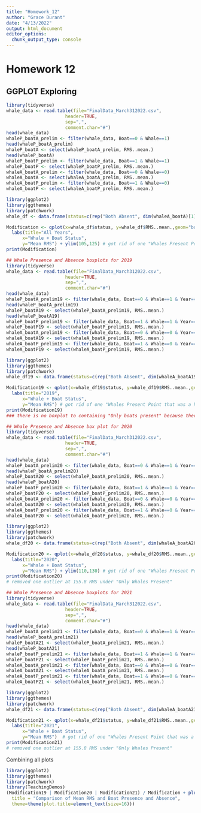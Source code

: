 ```yaml
---
title: "Homework_12"
author: "Grace Durant"
date: "4/13/2022"
output: html_document
editor_options: 
  chunk_output_type: console
---
```


# Homework 12
## GGPLOT Exploring
```r
library(tidyverse)
whale_data <- read.table(file="FinalData_March312022.csv", 
                      header=TRUE,
                      sep=",",
                      comment.char="#")
head(whale_data)
whaleP_boatA_prelim <- filter(whale_data, Boat==0 & Whale==1)
head(whaleP_boatA_prelim)
whaleP_boatA <- select(whaleP_boatA_prelim, RMS..mean.)
head(whaleP_boatA)
whaleP_boatP_prelim <- filter(whale_data, Boat==1 & Whale==1)
whaleP_boatP <- select(whaleP_boatP_prelim, RMS..mean.)
whaleA_boatA_prelim <- filter(whale_data, Boat==0 & Whale==0)
whaleA_boatA <- select(whaleA_boatA_prelim, RMS..mean.)
whaleA_boatP_prelim <- filter(whale_data, Boat==1 & Whale==0)
whaleA_boatP <- select(whaleA_boatP_prelim, RMS..mean.)

library(ggplot2)
library(ggthemes)
library(patchwork)
whale_df <- data.frame(status=c(rep("Both Absent", dim(whaleA_boatA)[1]),rep("Only Whales Present", dim(whaleP_boatA)[1]), rep("Only Boats Present", dim(whaleA_boatP)[1]), rep("Both Present", dim(whaleP_boatP)[1])),Mean_RMS=rbind(whaleA_boatA, whaleP_boatA, whaleA_boatP, whaleP_boatP))

Modification <- qplot(x=whale_df$status, y=whale_df$RMS..mean.,geom="boxplot",fill=I("cyan3")) +
  labs(title="All Years",
      x="Whale + Boat Status",
      y="Mean RMS") + ylim(105,125) # got rid of one "Whales Present Point that was a huge outlier
print(Modification) 
```

```r
## Whale Presence and Absence boxplots for 2019
library(tidyverse)
whale_data <- read.table(file="FinalData_March312022.csv", 
                      header=TRUE,
                      sep=",",
                      comment.char="#")
head(whale_data)
whaleP_boatA_prelim19 <- filter(whale_data, Boat==0 & Whale==1 & Year==2019)
head(whaleP_boatA_prelim19)
whaleP_boatA19 <- select(whaleP_boatA_prelim19, RMS..mean.)
head(whaleP_boatA19)
whaleP_boatP_prelim19 <- filter(whale_data, Boat==1 & Whale==1 & Year==2019)
whaleP_boatP19 <- select(whaleP_boatP_prelim19, RMS..mean.)
whaleA_boatA_prelim19 <- filter(whale_data, Boat==0 & Whale==0 & Year==2019)
whaleA_boatA19 <- select(whaleA_boatA_prelim19, RMS..mean.)
whaleA_boatP_prelim19 <- filter(whale_data, Boat==1 & Whale==0 & Year==2019)
whaleA_boatP19 <- select(whaleA_boatP_prelim19, RMS..mean.)

library(ggplot2)
library(ggthemes)
library(patchwork)
whale_df19 <- data.frame(status=c(rep("Both Absent", dim(whaleA_boatA19)[1]),rep("Only Whales Present", dim(whaleP_boatA19)[1]), rep("Only Boats Present", dim(whaleA_boatP19)[1]), rep("Both Present", dim(whaleP_boatP19)[1])),Mean_RMS=rbind(whaleA_boatA19, whaleP_boatA19, whaleA_boatP19, whaleP_boatP19))

Modification19 <- qplot(x=whale_df19$status, y=whale_df19$RMS..mean.,geom="boxplot",fill=I("cornflowerblue")) +
  labs(title="2019",
      x="Whale + Boat Status",
      y="Mean RMS") # got rid of one "Whales Present Point that was a huge outlier
print(Modification19) 
### there is no boxplot to containing "Only boats present" because there was no circumstance where a boat was present and a whale was not
```



```r
## Whale Presence and Absence box plot for 2020
library(tidyverse)
whale_data <- read.table(file="FinalData_March312022.csv", 
                      header=TRUE,
                      sep=",",
                      comment.char="#")
head(whale_data)
whaleP_boatA_prelim20 <- filter(whale_data, Boat==0 & Whale==1 & Year==2020)
head(whaleP_boatA_prelim20)
whaleP_boatA20 <- select(whaleP_boatA_prelim20, RMS..mean.)
head(whaleP_boatA20)
whaleP_boatP_prelim20 <- filter(whale_data, Boat==1 & Whale==1 & Year==2020)
whaleP_boatP20 <- select(whaleP_boatP_prelim20, RMS..mean.)
whaleA_boatA_prelim20 <- filter(whale_data, Boat==0 & Whale==0 & Year==2020)
whaleA_boatA20 <- select(whaleA_boatA_prelim20, RMS..mean.)
whaleA_boatP_prelim20 <- filter(whale_data, Boat==1 & Whale==0 & Year==2020)
whaleA_boatP20 <- select(whaleA_boatP_prelim20, RMS..mean.)

library(ggplot2)
library(ggthemes)
library(patchwork)
whale_df20 <- data.frame(status=c(rep("Both Absent", dim(whaleA_boatA20)[1]),rep("Only Whales Present", dim(whaleP_boatA20)[1]), rep("Only Boats Present", dim(whaleA_boatP20)[1]), rep("Both Present", dim(whaleP_boatP20)[1])),Mean_RMS=rbind(whaleA_boatA20, whaleP_boatA20, whaleA_boatP20, whaleP_boatP20))

Modification20 <- qplot(x=whale_df20$status, y=whale_df20$RMS..mean.,geom="boxplot",fill=I("cadetblue3")) +
  labs(title="2020",
      x="Whale + Boat Status",
      y="Mean RMS") + ylim(110,130) # got rid of one "Whales Present Point that was a huge outlier
print(Modification20) 
# removed one outlier at 155.8 RMS under "Only Whales Present" 
```


```r
## Whale Presence and Absence boxplots for 2021
library(tidyverse)
whale_data <- read.table(file="FinalData_March312022.csv", 
                      header=TRUE,
                      sep=",",
                      comment.char="#")
head(whale_data)
whaleP_boatA_prelim21 <- filter(whale_data, Boat==0 & Whale==1 & Year==2021)
head(whaleP_boatA_prelim21)
whaleP_boatA21 <- select(whaleP_boatA_prelim21, RMS..mean.)
head(whaleP_boatA21)
whaleP_boatP_prelim21 <- filter(whale_data, Boat==1 & Whale==1 & Year==2021)
whaleP_boatP21 <- select(whaleP_boatP_prelim21, RMS..mean.)
whaleA_boatA_prelim21 <- filter(whale_data, Boat==0 & Whale==0 & Year==2021)
whaleA_boatA21 <- select(whaleA_boatA_prelim21, RMS..mean.)
whaleA_boatP_prelim21 <- filter(whale_data, Boat==1 & Whale==0 & Year==2021)
whaleA_boatP21 <- select(whaleA_boatP_prelim21, RMS..mean.)

library(ggplot2)
library(ggthemes)
library(patchwork)
whale_df21 <- data.frame(status=c(rep("Both Absent", dim(whaleA_boatA21)[1]),rep("Only Whales Present", dim(whaleP_boatA21)[1]), rep("Only Boats Present", dim(whaleA_boatP21)[1]), rep("Both Present", dim(whaleP_boatP21)[1])),Mean_RMS=rbind(whaleA_boatA21, whaleP_boatA21, whaleA_boatP21, whaleP_boatP21))

Modification21 <- qplot(x=whale_df21$status, y=whale_df21$RMS..mean.,geom="boxplot",fill=I("aquamarine3")) +
  labs(title="2021",
      x="Whale + Boat Status",
      y="Mean RMS")  # got rid of one "Whales Present Point that was a huge outlier
print(Modification21) 
# removed one outlier at 155.8 RMS under "Only Whales Present" 
```

Combining all plots 
```r
library(ggplot2)
library(ggthemes)
library(patchwork)
library(TeachingDemos)
(Modification19 | Modification20 | Modification21) / Modification + plot_annotation(
  title = "Comparison of Mean RMS and Boat Presence and Absence", 
  theme=theme(plot.title=element_text(size=16)))


```
